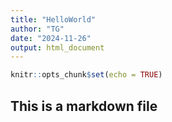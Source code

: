 ```yaml
---
title: "HelloWorld"
author: "TG"
date: "2024-11-26"
output: html_document
---
```


```r
knitr::opts_chunk$set(echo = TRUE)
```

## This is a markdown file